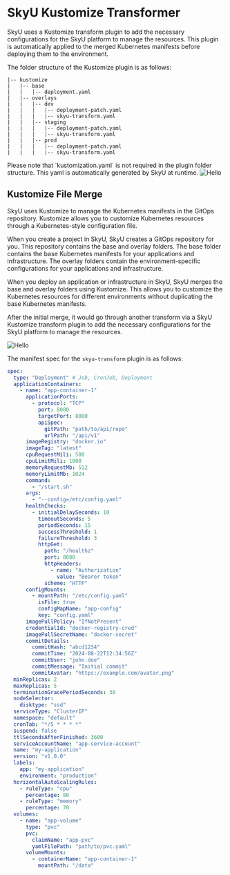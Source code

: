 




# SkyU Kustomize Transformer

SkyU uses a Kustomize transform plugin to add the necessary configurations for the SkyU platform to manage the resources. This plugin is automatically applied to the merged Kubernetes manifests before deploying them to the environment.

The folder structure of the Kustomize plugin is as follows:

```
|-- kustomize
|   |-- base
|   |   |-- deployment.yaml
|   |-- overlays
|   |   |-- dev
|   |   |   |-- deployment-patch.yaml
|   |   |   |-- skyu-transform.yaml
|   |   |-- staging
|   |   |   |-- deployment-patch.yaml
|   |   |   |-- skyu-transform.yaml
|   |   |-- prod
|   |   |   |-- deployment-patch.yaml
|   |   |   |-- skyu-transform.yaml
```

<Callout type="info">
Please note that `kustomization.yaml` is not required in the plugin folder structure. This yaml is automatically generated by SkyU at runtime.
</Callout>

<Image src="/assets/images/root/merging-example.png" alt="Hello" width={1000} height={500}  />


## Kustomize File Merge

SkyU uses Kustomize to manage the Kubernetes manifests in the GitOps repository. Kustomize allows you to customize Kubernetes resources through a Kubernetes-style configuration file. 

When you create a project in SkyU, SkyU creates a GitOps repository for you. This repository contains the base and overlay folders. The base folder contains the base Kubernetes manifests for your applications and infrastructure. The overlay folders contain the environment-specific configurations for your applications and infrastructure.

When you deploy an application or infrastructure in SkyU, SkyU merges the base and overlay folders using Kustomize. This allows you to customize the Kubernetes resources for different environments without duplicating the base Kubernetes manifests.

After the initial merge, it would go through another transform via a SkyU Kustomize transform plugin to add the necessary configurations for the SkyU platform to manage the resources.

<Image src="/assets/images/root/kustomize-merge.png" alt="Hello" width={1000} height={500}  />

The manifest spec for the  `skyu-transform` plugin is as follows:

```yaml
spec:
  type: "Deployment" # Job, CronJob, Deployment
  applicationContainers:
    - name: "app-container-1"
      applicationPorts:
        - protocol: "TCP"
          port: 8080
          targetPort: 8080
          apiSpec:
            gitPath: "path/to/api/repo"
            urlPath: "/api/v1"
      imageRegistry: "docker.io"
      imageTag: "latest"
      cpuRequestMili: 500
      cpuLimitMili: 1000
      memoryRequestMb: 512
      memoryLimitMb: 1024
      command:
        - "/start.sh"
      args:
        - "--config=/etc/config.yaml"
      healthChecks:
        - initialDelaySeconds: 10
          timeoutSeconds: 5
          periodSeconds: 15
          successThreshold: 1
          failureThreshold: 3
          httpGet:
            path: "/healthz"
            port: 8080
            httpHeaders:
              - name: "Authorization"
                value: "Bearer token"
            scheme: "HTTP"
      configMounts:
        - mountPath: "/etc/config.yaml"
          isFile: true
          configMapName: "app-config"
          key: "config.yaml"
      imagePullPolicy: "IfNotPresent"
      credentialId: "docker-registry-cred"
      imagePullSecretName: "docker-secret"
      commitDetails:
        commitHash: "abcd1234"
        commitTime: "2024-08-22T12:34:56Z"
        commitUser: "john.doe"
        commitMessage: "Initial commit"
        commitAvatar: "https://example.com/avatar.png"
  minReplicas: 2
  maxReplicas: 5
  terminationGracePeriodSeconds: 30
  nodeSelector:
    disktype: "ssd"
  serviceType: "ClusterIP"
  namespace: "default"
  cronTab: "*/5 * * * *"
  suspend: false
  ttlSecondsAfterFinished: 3600
  serviceAccountName: "app-service-account"
  name: "my-application"
  version: "v1.0.0"
  labels:
    app: "my-application"
    environment: "production"
  horizontalAutoScalingRules:
    - ruleType: "cpu"
      percentage: 80
    - ruleType: "memory"
      percentage: 70
  volumes:
    - name: "app-volume"
      type: "pvc"
      pvc:
        claimName: "app-pvc"
        yamlFilePath: "path/to/pvc.yaml"
      volumeMounts:
        - containerName: "app-container-1"
          mountPath: "/data"
```

